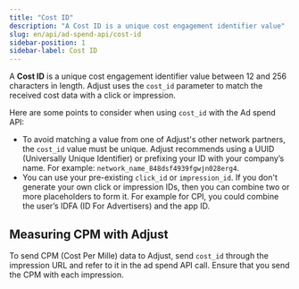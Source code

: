 ```yaml
---
title: "Cost ID"
description: "A Cost ID is a unique cost engagement identifier value"
slug: en/api/ad-spend-api/cost-id
sidebar-position: 1
sidebar-label: Cost ID
---
```


A **Cost ID** is a unique cost engagement identifier value between 12 and 256 characters in length. Adjust uses the `cost_id` parameter to match the received cost data with a click or impression.

Here are some points to consider when using `cost_id` with the Ad spend API:

-  To avoid matching a value from one of Adjust's other network partners, the `cost_id` value must be unique. Adjust recommends using a UUID (Universally Unique Identifier) or prefixing your ID with your company’s name. For example: `network_name_848dsf4939fgwjn028erg4`.
-  You can use your pre-existing `click_id` or `impression_id`. If you don't generate your own click or impression IDs, then you can combine two or more placeholders to form it. For example for CPI, you could combine the user’s IDFA (ID For Advertisers) and the app ID.

## Measuring CPM with Adjust

To send CPM (Cost Per Mille) data to Adjust, send `cost_id` through the impression URL and refer to it in the ad spend API call. Ensure that you send the CPM with each impression.
